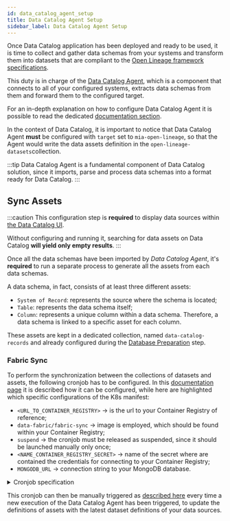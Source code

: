 ```yaml
---
id: data_catalog_agent_setup
title: Data Catalog Agent Setup
sidebar_label: Data Catalog Agent Setup
---
```


Once Data Catalog application has been deployed and ready to be used, it is time to collect and gather data schemas from your systems
and transform them into datasets that are compliant to the [Open Lineage framework specifications](https://openlineage.io/docs/).  

This duty is in charge of the [Data Catalog Agent](/runtime_suite_templates/data-catalog-agent/10_overview.md), which is a component that
connects to all of your configured systems, extracts data schemas from them and forward them to the configured target.

For an in-depth explanation on how to configure Data Catalog Agent it is possible to read the dedicated [documentation section](/runtime_suite_templates/data-catalog-agent/20_configuration.md).

In the context of Data Catalog, it is important to notice that Data Catalog Agent **must** be configured with `target` set to `mia-open-lineage`, so that
the Agent would write the data assets definition in the `open-lineage-datasets`collection.

:::tip
Data Catalog Agent is a fundamental component of Data Catalog solution, since it imports, parse and process data schemas
into a format ready for Data Catalog.
:::

## Sync Assets

:::caution
This configuration step is __required__ to display data sources within [the Data Catalog UI](/data_catalog/data_catalog_frontend.mdx).

Without configuring and running it, searching for data assets on Data Catalog __will yield only empty results__.
:::

Once all the data schemas have been imported by _Data Catalog Agent_, it's __required__ to run a separate process to generate all the assets from each data schemas.

A data schema, in fact, consists of at least three different assets:

- `System of Record`: represents the source where the schema is located;
- `Table`: represents the data schema itself;
- `Column`: represents a unique column within a data schema. Therefore, a data schema is linked to a specific asset for each column. 

These assets are kept in a dedicated collection, named `data-catalog-records` and already configured during the [Database Preparation](/data_catalog/database_setup.mdx) step.

### Fabric Sync

To perform the synchronization between the collections of datasets and assets, the following cronjob has to be configured. In this [documentation page](/development_suite/api-console/api-design/jobs-cronjob.md)
it is described how it can be configured, while here are highlighted which specific configurations of the K8s manifest:

- `<URL_TO_CONTAINER_REGISTRY>` &rarr; is the url to your Container Registry of reference;
- `data-fabric/fabric-sync` &rarr; image is employed, which should be found within your Container Registry;
- `suspend` &rarr; the cronjob must be released as suspended, since it should be launched manually only once;
- `<NAME_CONTAINER_REGISTRY_SECRET>` &rarr; name of the secret where are contained the credentials for connecting to your Container Registry;
- `MONGODB_URL` &rarr; connection string to your MongoDB database.

<details>
<summary>Cronjob specification</summary>
<p>

```yaml
apiVersion: batch/v1
kind: CronJob
metadata:
  name: fabric-sync
  labels:
    app: fabric-sync
    # ...
  # ...
spec:
  concurrencyPolicy: Forbid
  successfulJobsHistoryLimit: 3
  failedJobsHistoryLimit: 1
  schedule: '* * * * *'
  # this job MUST be deployed as suspended, since it just run once
  suspend: true
  jobTemplate:
    spec:
      backoffLimit: 1
      template:
        metadata:
          name: fabric-sync
          labels:
            app: fabric-sync
            # ...
          # ...
        spec:
          imagePullSecrets:
            - name: <NAME_CONTAINER_REGISTRY_SECRET>
          containers:
            - name: fabric-sync
              # current latest stable version of the image is 0.1.0
              image: <URL_TO_CONTAINER_REGISTRY>/data-fabric/fabric-sync:0.1.0
              args: [
                "records",
                "sync",
                "--url", # you can omit this flag by setting an environment variable called `MONGODB_URL`.
                "{{MONGODB_URL}}",
              ]
          restartPolicy: Never
```

</p>
</details>

This cronjob can then be manually triggered as [described here](/development_suite/monitoring/resources/cronjobs.md#manually-launching-a-cronjob)
every time a new execution of the Data Catalog Agent has been triggered, to update the definitions of assets with the latest dataset definitions
of your data sources.
